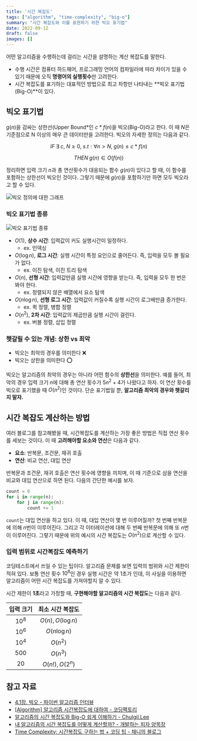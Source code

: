 ```yaml
---
title: '시간 복잡도'
tags: ["algorithm", "time-complexity", "big-o"]
summary: "시간 복잡도와 이를 표현하기 위한 빅오 표기법"
date: 2022-09-12
draft: false
images: []
---
```


어떤 알고리즘을 수행하는데 걸리는 시간을 설명하는 계산 복잡도를 말한다.

- 수행 시간은 컴퓨터 하드웨어, 프로그래밍 언어의 컴파일러에 따라 차이가 있을 수 있기 때문에 오직 **명령어의 실행횟수**만 고려한다.
- 시간 복잡도를 표기하는 대표적인 방법으로 최고 차항만 나타내는 **빅오 표기법(Big-O)**이 있다.

## 빅오 표기법

$g(n)$을 감싸는 상한선(Upper Bound*인 $c * f(n)$을 빅오(Big-O)라고 한다. 이 때 $N$은 기준점으로 N 이상의 매우 큰 데이터만을 고려한다. 빅오의 자세한 정의는 다음과 같다.

$$
IF \; \exists \; c, \; N \geq 0, \; s.t: \forall n > N, \; g(n) \leq c*f(n)
$$

$$
THEN \; g(n) \in O(f(n))
$$

정리하면 입력 크기 $n$과 총 연산횟수가 대응되는 함수 $g(n)$이 있다고 할 때, 이 함수를 포함하는 상한선이 빅오인 것이다. 그렇기 때문에 $g(n)$을 포함하기만 하면 모두 빅오라고 할 수 있다.

![빅오 정의에 대한 그래프](/static/images/dev/algorithm/time-complexity/big-o-formula.png)

### 빅오 표기법 종류

![빅오 표기법 종류](/static/images/dev/algorithm/time-complexity/big-o-complexity-chart.png)

- $O(1)$, **상수 시간**: 입력값이 커도 실행시간이 일정하다.
  - ex. 인덱싱
- $O(\log n)$, **로그 시간**: 실행 시간이 특정 요인으로 줄어든다. 즉, 입력을 모두 볼 필요가 없다.
  - ex. 이진 탐색, 이진 트리 탐색
- $O(n)$, **선형 시간**: 입력값만큼 실행 시간에 영향을 받는다. 즉, 입력을 모두 한 번은 봐야 한다.
  - ex. 정렬되지 않은 배열에서 요소 탐색
- $O(n \log n)$, **선형 로그 시간**: 입력값이 커질수록 실행 시간이 로그배만큼 증가한다.
  - ex. 퀵 정렬, 병합 정렬
- $O(n^2)$, **2차 시간**: 입력값의 제곱만큼 실행 시간이 걸린다.
  - ex. 버블 정렬, 삽입 정렬

### 헷갈릴 수 있는 개념: 상한 vs 최악

- 빅오는 최악의 경우를 의미한다 ❌
- 빅오는 상한을 의미한다 ⭕

빅오는 알고리즘의 최악의 경우는 아니라 어떤 함수의 **상한선**을 의미한다. 예를 들어, 최악의 경우 입력 크기 $n$에 대해 총 연산 횟수가 $5n^2+4$가 나왔다고 하자. 이 연산 횟수를 빅오로 표기했을 때 $O(n^2)$인 것이다. 단순 표기법일 뿐, **알고리즘 최악의 경우와 헷갈리지 말자.**

## 시간 복잡도 계산하는 방법

여러 블로그를 참고해봤을 때, 시간복잡도를 계산하는 가장 좋은 방법은 직접 연산 횟수를 세보는 것이다. 이 때 **고려해야할 요소와 연산**은 다음과 같다.

- **요소**: 반복문, 조건문, 재귀 호출
- **연산**: 비교 연산, 대입 연산

반복문과 조건문, 재귀 호출은 연산 횟수에 영향을 끼치며, 이 때 기준으로 삼을 연산을 비교와 대입 연산으로 하면 된다. 다음의 간단한 예시를 보자.

```python
count = 0
for i in range(n):
    for j in range(n):
        count += 1
```

`count`는 대입 연산을 하고 있다. 이 때, 대입 연산이 몇 번 이루어질까? 첫 번째 반복문에 의해 $n$번이 이루어진다. 그리고 각 이터레이션에 대해 두 번째 반복문에 의해 또 $n$번이 이루어진다. 그렇기 때문에 위의 예시의 시간 복잡도는 $O(n^2)$으로 계산할 수 있다.

### 입력 범위로 시간복잡도 예측하기

코딩테스트에서 쓰일 수 있는 팁이다. 알고리즘 문제를 보면 입력의 범위와 시간 제한이 적혀 있다. 보통 연산 횟수 $10^8$인 경우 실행 시간은 약 1초가 인데, 이 사실을 이용하면 알고리즘이 어떤 시간 복잡도를 가져야할지 알 수 있다.

시간 제한이 **1초**라고 가정할 때, **구현해야할 알고리즘의 시간 복잡도**는 다음과 같다.

| **입력 크기** | **최소 시간 복잡도** |
| :-----------: | :------------------: |
|    $10^8$     |  $O(n), O(\log n)$   |
|    $10^6$     |    $O(n \log n)$     |
|    $10^4$     |       $O(n^2)$       |
|     $500$     |       $O(n^3)$       |
|     $20$      |   $O(n!), O(2^n)$    |

## 참고 자료

- [4.1장. 빅오 - 파이썬 알고리즘 인터뷰](https://product.kyobobook.co.kr/detail/S000001932748)
- [[Algorithm] 알고리즘 시간복잡도에 대하여 - 코딩팩토리](https://coding-factory.tistory.com/608)
- [알고리즘의 시간 복잡도와 Big-O 쉽게 이해하기 - Chulgil.Lee](https://blog.chulgil.me/algorithm/)
- [내 알고리즘의 시간 복잡도를 어떻게 계산할까? - 개발하는 피자 양목장](https://pizzasheepsdev.tistory.com/3)
- [Time Complexity: 시간복잡도 구하는 법 + 코딩 팁 - 채니의 블로그](https://mimimimamimimo.tistory.com/2)
